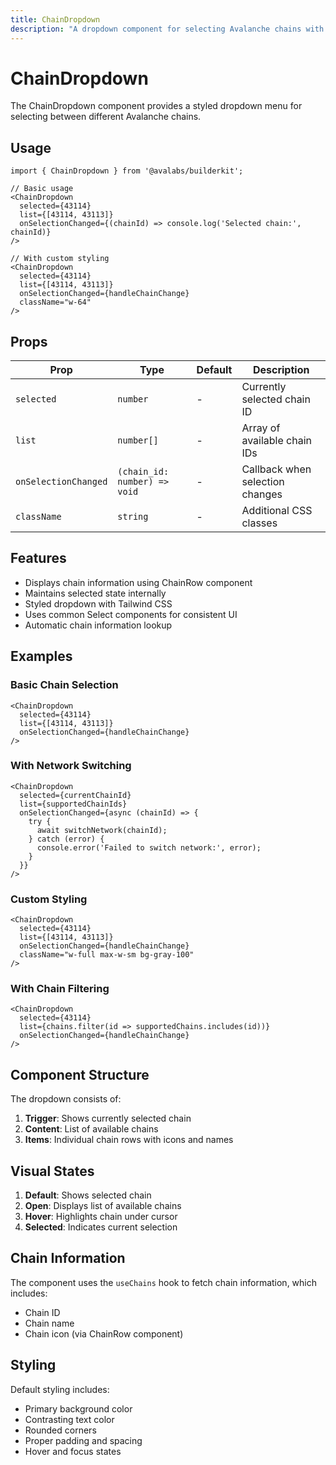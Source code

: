 ```yaml
---
title: ChainDropdown
description: "A dropdown component for selecting Avalanche chains with visual chain information."
---
```


# ChainDropdown

The ChainDropdown component provides a styled dropdown menu for selecting between different Avalanche chains.

## Usage

```tsx
import { ChainDropdown } from '@avalabs/builderkit';

// Basic usage
<ChainDropdown 
  selected={43114}
  list={[43114, 43113]}
  onSelectionChanged={(chainId) => console.log('Selected chain:', chainId)}
/>

// With custom styling
<ChainDropdown 
  selected={43114}
  list={[43114, 43113]}
  onSelectionChanged={handleChainChange}
  className="w-64"
/>
```

## Props

| Prop | Type | Default | Description |
|------|------|---------|-------------|
| `selected` | `number` | - | Currently selected chain ID |
| `list` | `number[]` | - | Array of available chain IDs |
| `onSelectionChanged` | `(chain_id: number) => void` | - | Callback when selection changes |
| `className` | `string` | - | Additional CSS classes |

## Features

- Displays chain information using ChainRow component
- Maintains selected state internally
- Styled dropdown with Tailwind CSS
- Uses common Select components for consistent UI
- Automatic chain information lookup

## Examples

### Basic Chain Selection
```tsx
<ChainDropdown 
  selected={43114}
  list={[43114, 43113]}
  onSelectionChanged={handleChainChange}
/>
```

### With Network Switching
```tsx
<ChainDropdown 
  selected={currentChainId}
  list={supportedChainIds}
  onSelectionChanged={async (chainId) => {
    try {
      await switchNetwork(chainId);
    } catch (error) {
      console.error('Failed to switch network:', error);
    }
  }}
/>
```

### Custom Styling
```tsx
<ChainDropdown 
  selected={43114}
  list={[43114, 43113]}
  onSelectionChanged={handleChainChange}
  className="w-full max-w-sm bg-gray-100"
/>
```

### With Chain Filtering
```tsx
<ChainDropdown 
  selected={43114}
  list={chains.filter(id => supportedChains.includes(id))}
  onSelectionChanged={handleChainChange}
/>
```

## Component Structure

The dropdown consists of:
1. **Trigger**: Shows currently selected chain
2. **Content**: List of available chains
3. **Items**: Individual chain rows with icons and names

## Visual States

1. **Default**: Shows selected chain
2. **Open**: Displays list of available chains
3. **Hover**: Highlights chain under cursor
4. **Selected**: Indicates current selection

## Chain Information

The component uses the `useChains` hook to fetch chain information, which includes:
- Chain ID
- Chain name
- Chain icon (via ChainRow component)

## Styling

Default styling includes:
- Primary background color
- Contrasting text color
- Rounded corners
- Proper padding and spacing
- Hover and focus states 